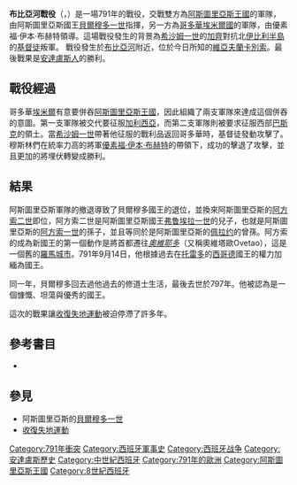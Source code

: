{{Infobox military conflict
|conflict=布比亞河戰役
|partof=[[收復失地運動|收復失地運動]]
|image=[[Image:Península_ibérica_814.svg|300px]]
|caption=當時的伊比利半島形勢。
|date=791年
|place=[[比耶尔索自由镇|維亞夫蘭卡別索]]，[[卡斯蒂利亚-莱昂|卡斯提亞-雷昂]]，[[西班牙|西班牙]]
|result=哥多華一方勝利
|combatant1=[[Image:Cross-Pommee-Heraldry.svg|22px]] [[阿斯圖里亞斯王國|阿斯圖里亞斯王國]]
|combatant2=[[哥多華埃米爾國|哥多華埃米爾國]]
|commander1=[[Image:Cross-Pommee-Heraldry.svg|22px]] 阿斯圖里亞斯的[[貝爾穆多一世_(阿斯圖里亞斯)|貝爾穆多一世]]
|commander2=[[優素福·伊本·布赫特|優素福·伊本·布赫特]]<br /> 哥多華的[[希沙姆一世|希沙姆一世]]
|strength1=
|strength2=
|casualties1=
|casualties2=
}}
{{Campaignbox 收復失地運動}}
{{西班牙歷史}}

'''布比亞河戰役'''（{{lang-es|'''Batalla del río Burbia'''}}，{{lang-en|'''Battle of the Burbia River'''}}）是一場791年的戰役，交戰雙方為[[阿斯圖里亞斯王國|阿斯圖里亞斯王國]]的軍隊，由阿斯圖里亞斯國王[[貝爾穆多一世_(阿斯圖里亞斯)|貝爾穆多一世]]指揮，另一方為[[哥多華埃米爾國|哥多華埃米爾國]]的軍隊，由優素福·伊本·布赫特領導。這場戰役發生的背景為[[希沙姆一世|希沙姆一世]]的[[加齊|加齊]]對抗北[[伊比利半島|伊比利半島]]的[[基督徒|基督徒]]叛軍。{{Who|date=March 2013}} 戰役發生於[[布比亞河|布比亞河]]附近，位於今日所知的[[比耶尔索自由镇|維亞夫蘭卡別索]]。最後戰果是[[安達盧斯|安達盧斯人]]的勝利。

== 戰役經過 ==

哥多華[[埃米爾|埃米爾]]有意要併吞[[阿斯圖里亞斯王國|阿斯圖里亞斯王國]]，因此組織了兩支軍隊來達成這個併吞的意圖。第一支軍隊被交代要征服[[加利西亞_(西班牙)|加利西亞]]，而第二支軍隊則被要求征服西部[[巴斯克人歷史#中世紀早期|巴斯克]]的領土。當[[希沙姆一世|希沙姆一世]]帶著他征服的戰利品返回哥多華時，基督徒{{Who|date=March 2013}}發動攻擊了。穆斯林們{{Who|date=March 2013}}在統率力高的將軍[[優素福·伊本·布赫特|優素福·伊本·布赫特]]的帶領下，成功的擊退了攻擊，並且更加的將埋伏轉變成勝利。

== 結果 ==

阿斯圖里亞斯軍隊的撤退導致了貝爾穆多國王的退位，並換來阿斯圖里亞斯的[[阿方索二世_(阿斯圖里亞斯)|阿方索二世]]即位，阿方索二世是阿斯圖里亞斯國王[[弗鲁埃拉一世|弗鲁埃拉一世]]的兒子，也就是阿斯圖里亞斯的[[阿方索一世_(阿斯圖里亞斯)|阿方索一世]]的孫子，並且等同於是阿斯圖里亞斯的[[佩拉约|佩拉约]]的曾孫。阿方索的成為新國王的第一個動作是將首都遷往''[[奧維耶多|奧維耶多]]''（又稱奧維塔歐Ovetao），這是一個舊的[[殖民地_(羅馬)|羅馬城市]]。791年9月14日，他根據過去在[[托萊多_(西班牙)|托雷多]]的[[西哥特人|西哥德]]國王的權力加緬為國王。

同一年，貝爾穆多回去過他過去的修道士生活，最後去世於797年。他被認為是一個慷慨、坦蕩與優秀的國王。

這次的戰果讓[[收復失地運動|收復失地運動]]被迫停滯了許多年。{{Citation needed|date=March 2013}}

== 參考書目 ==
*{{cite book|last=Martínez Díez|first=Gonzalo|title=El Condado de Castilla (711-1038): La historia frente a la leyenda|url=http://books.google.com/books?id=KgiDVZfBipwC&pg=PA113|accessdate=18 July 2012|year=2005|publisher=Marcial Pons Historia|isbn=978-84-95379-94-8|pages=113|volume=2|location=Valladolid|language=es|archive-date=2014-01-03|archive-url=https://web.archive.org/web/20140103094826/http://books.google.com/books?id=KgiDVZfBipwC&pg=PA113|dead-url=no}}

== 參見 ==
* 阿斯圖里亞斯的[[貝爾穆多一世_(阿斯圖里亞斯)|貝爾穆多一世]]
* [[收復失地運動|收復失地運動]]

{{coord|42.7167|N|6.6500|W|source:wikidata|display=title}}

[[Category:791年衝突|Category:791年衝突]]
[[Category:西班牙軍事史|Category:西班牙軍事史]]
[[Category:西班牙战争|Category:西班牙战争]]
[[Category:安達盧斯歷史|Category:安達盧斯歷史]]
[[Category:中世紀西班牙|Category:中世紀西班牙]]
[[Category:791年的歐洲|Category:791年的歐洲]]
[[Category:阿斯圖里亞斯王國|Category:阿斯圖里亞斯王國]]
[[Category:8世紀西班牙|Category:8世紀西班牙]]